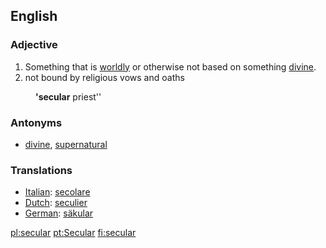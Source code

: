 ==English==

===Adjective===
#Something that is [[worldly]] or otherwise not based on something [[divine]]. 
#not bound by religious vows and oaths
:''''secular''' priest''

===Antonyms===
*[[divine]], [[supernatural]]

=== Translations ===
*[[Italian]]: [[secolare]]
*[[Dutch]]: [[seculier]]
*[[German]]: [[säkular]]

[[pl:secular]]
[[pt:Secular]]
[[fi:secular]]